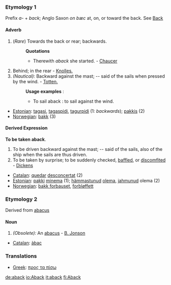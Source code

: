 ===Etymology 1===
Prefix ''a-'' + ''back''; Anglo Saxon ''on bæc'' at, on, or toward the back. See [[Back]]
====Adverb====
#(''Rare'') Towards the back or rear; backwards.
#:'''Quotations'''
#:*Therewith ''aback'' she started. - [[Chaucer]]
#Behind; in the rear - [[Knolles.]]
#''(Nautical):'' Backward against the mast; -- said of the sails when pressed by the wind. - [[Totten.]]
#:'''Usage examples''' :
#:*To sail aback : to sail against the wind.

*[[Estonian]]: [[tagasi]], [[tagaspidi]], [[tagurpidi]] (1: ''backwards''); [[pakkis]] (2)
*[[Norwegian]]: [[bakk]] (3)
====Derived Expression====
'''To be taken aback'''. 
#To be driven backward against the mast; -- said of the sails, also of the ship when the sails are thus driven. 
#To be taken by surprise; to be suddenly checked, [[baffled]], or [[discomfited]] - [[Dickens]]
*[[Catalan]]: [[quedar]] [[desconcertat]] (2)
*[[Estonian]]: [[pakki]] [[minema]] (1); [[hämmastunud]] [[olema]], [[jahmunud]] olema (2) 
*[[Norwegian]]: [[bakk forbauset]], [[forbløffett]]
===Etymology 2===
Derived from [[abacus]]
====Noun====
#''(Obsolete):'' An [[abacus]] - [[B. Jonson]]
*[[Catalan]]: [[àbac]]

===Translations===

*[[Greek]]: [[προς τα πίσω]]

[[de:aback]]
[[io:Aback]]
[[it:aback]]
[[fi:Aback]]